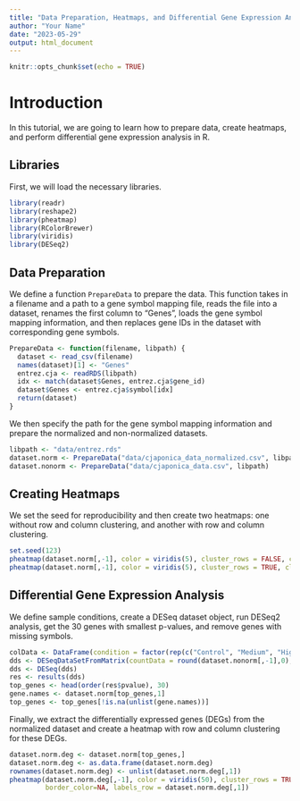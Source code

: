 ```yaml
---
title: "Data Preparation, Heatmaps, and Differential Gene Expression Analysis"
author: "Your Name"
date: "2023-05-29"
output: html_document
---
```


```r
knitr::opts_chunk$set(echo = TRUE)
```

# Introduction

In this tutorial, we are going to learn how to prepare data, create heatmaps, and perform differential gene expression analysis in R. 

## Libraries

First, we will load the necessary libraries.

```r
library(readr)
library(reshape2)
library(pheatmap)
library(RColorBrewer)
library(viridis)
library(DESeq2)
```

## Data Preparation

We define a function `PrepareData` to prepare the data. This function takes in a filename and a path to a gene symbol mapping file, reads the file into a dataset, renames the first column to "Genes", loads the gene symbol mapping information, and then replaces gene IDs in the dataset with corresponding gene symbols.

```r
PrepareData <- function(filename, libpath) {
  dataset <- read_csv(filename)
  names(dataset)[1] <- "Genes"
  entrez.cja <- readRDS(libpath)
  idx <- match(dataset$Genes, entrez.cja$gene_id)
  dataset$Genes <- entrez.cja$symbol[idx]
  return(dataset) 
}
```

We then specify the path for the gene symbol mapping information and prepare the normalized and non-normalized datasets.

```r
libpath <- "data/entrez.rds"
dataset.norm <- PrepareData("data/cjaponica_data_normalized.csv", libpath)
dataset.nonorm <- PrepareData("data/cjaponica_data.csv", libpath)
```

## Creating Heatmaps

We set the seed for reproducibility and then create two heatmaps: one without row and column clustering, and another with row and column clustering.

```r
set.seed(123)
pheatmap(dataset.norm[,-1], color = viridis(5), cluster_rows = FALSE, cluster_cols = FALSE, fontsize_number = 1, border_color=NA)
pheatmap(dataset.norm[,-1], color = viridis(5), cluster_rows = TRUE, cluster_cols = TRUE, fontsize_number = 1, border_color=NA)
```

## Differential Gene Expression Analysis

We define sample conditions, create a DESeq dataset object, run DESeq2 analysis, get the 30 genes with smallest p-values, and remove genes with missing symbols. 

```r
colData <- DataFrame(condition = factor(rep(c("Control", "Medium", "High"), each = 5)))
dds <- DESeqDataSetFromMatrix(countData = round(dataset.nonorm[,-1],0), colData = colData, design = ~ condition)
dds <- DESeq(dds)
res <- results(dds)
top_genes <- head(order(res$pvalue), 30)
gene.names <- dataset.norm[top_genes,1]
top_genes <- top_genes[!is.na(unlist(gene.names))]
```

Finally, we extract the differentially expressed genes (DEGs) from the normalized dataset and create a heatmap with row and column clustering for these DEGs.

```r
dataset.norm.deg <- dataset.norm[top_genes,]
dataset.norm.deg <- as.data.frame(dataset.norm.deg)
rownames(dataset.norm.deg) <- unlist(dataset.norm.deg[,1])
pheatmap(dataset.norm.deg[,-1], color = viridis(50), cluster_rows = TRUE, cluster_cols = TRUE, fontsize_number = 1, 
         border_color=NA, labels_row = dataset.norm.deg[,1])
```